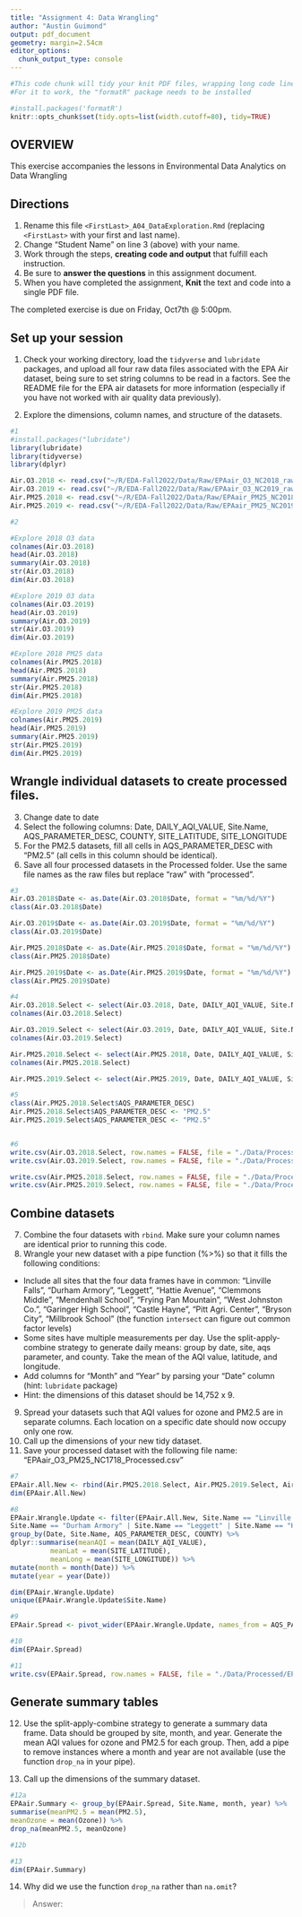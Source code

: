 ```yaml
---
title: "Assignment 4: Data Wrangling"
author: "Austin Guimond"
output: pdf_document
geometry: margin=2.54cm
editor_options: 
  chunk_output_type: console
---
```


```r
#This code chunk will tidy your knit PDF files, wrapping long code lines
#For it to work, the "formatR" package needs to be installed

#install.packages('formatR')
knitr::opts_chunk$set(tidy.opts=list(width.cutoff=80), tidy=TRUE)
```

## OVERVIEW

This exercise accompanies the lessons in Environmental Data Analytics on Data Wrangling 

## Directions
1.  Rename this file `<FirstLast>_A04_DataExploration.Rmd` (replacing `<FirstLast>` with your first and last name).
2. Change "Student Name" on line 3 (above) with your name.
3. Work through the steps, **creating code and output** that fulfill each instruction.
4. Be sure to **answer the questions** in this assignment document.
5. When you have completed the assignment, **Knit** the text and code into a single PDF file.

The completed exercise is due on Friday, Oct7th @ 5:00pm.

## Set up your session 
1. Check your working directory, load the `tidyverse` and `lubridate` packages, and upload all four raw data files associated with the EPA Air dataset, being sure to set string columns to be read in a factors. See the README file for the EPA air datasets for more information (especially if you have not worked with air quality data previously). 

2. Explore the dimensions, column names, and structure of the datasets. 

```r
#1
#install.packages("lubridate") 
library(lubridate)
library(tidyverse)
library(dplyr)

Air.O3.2018 <- read.csv("~/R/EDA-Fall2022/Data/Raw/EPAair_O3_NC2018_raw.csv", stringsAsFactors = TRUE)
Air.O3.2019 <- read.csv("~/R/EDA-Fall2022/Data/Raw/EPAair_O3_NC2019_raw.csv", stringsAsFactors = TRUE)
Air.PM25.2018 <- read.csv("~/R/EDA-Fall2022/Data/Raw/EPAair_PM25_NC2018_raw.csv", stringsAsFactors = TRUE)
Air.PM25.2019 <- read.csv("~/R/EDA-Fall2022/Data/Raw/EPAair_PM25_NC2019_raw.csv", stringsAsFactors = TRUE)

#2

#Explore 2018 O3 data
colnames(Air.O3.2018)
head(Air.O3.2018)
summary(Air.O3.2018)
str(Air.O3.2018)
dim(Air.O3.2018)

#Explore 2019 03 data
colnames(Air.O3.2019)
head(Air.O3.2019)
summary(Air.O3.2019)
str(Air.O3.2019)
dim(Air.O3.2019)

#Explore 2018 PM25 data
colnames(Air.PM25.2018)
head(Air.PM25.2018)
summary(Air.PM25.2018)
str(Air.PM25.2018)
dim(Air.PM25.2018)

#Explore 2019 PM25 data
colnames(Air.PM25.2019)
head(Air.PM25.2019)
summary(Air.PM25.2019)
str(Air.PM25.2019)
dim(Air.PM25.2019)

```

## Wrangle individual datasets to create processed files.
3. Change date to date
4. Select the following columns: Date, DAILY_AQI_VALUE, Site.Name, AQS_PARAMETER_DESC, COUNTY, SITE_LATITUDE, SITE_LONGITUDE
5. For the PM2.5 datasets, fill all cells in AQS_PARAMETER_DESC with "PM2.5" (all cells in this column should be identical).
6. Save all four processed datasets in the Processed folder. Use the same file names as the raw files but replace "raw" with "processed".

```r
#3
Air.O3.2018$Date <- as.Date(Air.O3.2018$Date, format = "%m/%d/%Y")
class(Air.O3.2018$Date)

Air.O3.2019$Date <- as.Date(Air.O3.2019$Date, format = "%m/%d/%Y")
class(Air.O3.2019$Date)

Air.PM25.2018$Date <- as.Date(Air.PM25.2018$Date, format = "%m/%d/%Y")
class(Air.PM25.2018$Date)

Air.PM25.2019$Date <- as.Date(Air.PM25.2019$Date, format = "%m/%d/%Y")
class(Air.PM25.2019$Date)

#4
Air.O3.2018.Select <- select(Air.O3.2018, Date, DAILY_AQI_VALUE, Site.Name, AQS_PARAMETER_DESC, COUNTY, SITE_LATITUDE, SITE_LONGITUDE)
colnames(Air.O3.2018.Select)

Air.O3.2019.Select <- select(Air.O3.2019, Date, DAILY_AQI_VALUE, Site.Name, AQS_PARAMETER_DESC, COUNTY, SITE_LATITUDE, SITE_LONGITUDE)
colnames(Air.O3.2019.Select)

Air.PM25.2018.Select <- select(Air.PM25.2018, Date, DAILY_AQI_VALUE, Site.Name, AQS_PARAMETER_DESC, COUNTY, SITE_LATITUDE, SITE_LONGITUDE)
colnames(Air.PM25.2018.Select)

Air.PM25.2019.Select <- select(Air.PM25.2019, Date, DAILY_AQI_VALUE, Site.Name, AQS_PARAMETER_DESC, COUNTY, SITE_LATITUDE, SITE_LONGITUDE)

#5
class(Air.PM25.2018.Select$AQS_PARAMETER_DESC)
Air.PM25.2018.Select$AQS_PARAMETER_DESC <- "PM2.5"
Air.PM25.2019.Select$AQS_PARAMETER_DESC <- "PM2.5"


#6
write.csv(Air.O3.2018.Select, row.names = FALSE, file = "./Data/Processed/EPAair_O3_NC2018_Processed.csv")
write.csv(Air.O3.2019.Select, row.names = FALSE, file = "./Data/Processed/EPAair_O3_NC2019_Processed.csv")

write.csv(Air.PM25.2018.Select, row.names = FALSE, file = "./Data/Processed/EPAair_PM25_NC2018_Processed.csv")
write.csv(Air.PM25.2019.Select, row.names = FALSE, file = "./Data/Processed/EPAair_PM25_NC2019_Processed.csv")

```


## Combine datasets
7. Combine the four datasets with `rbind`. Make sure your column names are identical prior to running this code. 
8. Wrangle your new dataset with a pipe function (%>%) so that it fills the following conditions: 

* Include all sites that the four data frames have in common: "Linville Falls", "Durham Armory", "Leggett", "Hattie Avenue", "Clemmons Middle", "Mendenhall School", "Frying Pan Mountain", "West Johnston Co.", "Garinger High School", "Castle Hayne", "Pitt Agri. Center", "Bryson City", "Millbrook School" (the function `intersect` can figure out common factor levels)
* Some sites have multiple measurements per day. Use the split-apply-combine strategy to generate daily means: group by date, site, aqs parameter, and county. Take the mean of the AQI value, latitude, and longitude.
* Add columns for "Month" and "Year" by parsing your "Date" column (hint: `lubridate` package)
* Hint: the dimensions of this dataset should be 14,752 x 9.

9. Spread your datasets such that AQI values for ozone and PM2.5 are in separate columns. Each location on a specific date should now occupy only one row.
10. Call up the dimensions of your new tidy dataset.
11. Save your processed dataset with the following file name: "EPAair_O3_PM25_NC1718_Processed.csv"

```r
#7
EPAair.All.New <- rbind(Air.PM25.2018.Select, Air.PM25.2019.Select, Air.O3.2018.Select, Air.O3.2019.Select)
dim(EPAair.All.New)

#8
EPAair.Wrangle.Update <- filter(EPAair.All.New, Site.Name == "Linville Falls" | 
Site.Name == "Durham Armory" | Site.Name == "Leggett" | Site.Name == "Hattie Avenue" | Site.Name == "Clemmons Middle" | Site.Name == "Mendenhall School" | Site.Name == "Frying Pan Mountain" | Site.Name == "West Johnston Co." | Site.Name == "Garinger High School" | Site.Name == "Castle Hayne" | Site.Name == "Pitt Agri. Center" | Site.Name == "Bryson City" | Site.Name == "Millbrook School") %>%
group_by(Date, Site.Name, AQS_PARAMETER_DESC, COUNTY) %>%
dplyr::summarise(meanAQI = mean(DAILY_AQI_VALUE),
          meanLat = mean(SITE_LATITUDE), 
          meanLong = mean(SITE_LONGITUDE)) %>%
mutate(month = month(Date)) %>%  
mutate(year = year(Date))

dim(EPAair.Wrangle.Update)
unique(EPAair.Wrangle.Update$Site.Name)

#9
EPAair.Spread <- pivot_wider(EPAair.Wrangle.Update, names_from = AQS_PARAMETER_DESC, values_from = meanAQI)

#10
dim(EPAair.Spread)

#11
write.csv(EPAair.Spread, row.names = FALSE, file = "./Data/Processed/EPAair_O3_PM25_NC1819_Processed.csv.csv")

```


## Generate summary tables
12. Use the split-apply-combine strategy to generate a summary data frame. Data should be grouped by site, month, and year. Generate the mean AQI values for ozone and PM2.5 for each group. Then, add a pipe to remove instances where a month and year are not available (use the function `drop_na` in your pipe). 

13. Call up the dimensions of the summary dataset.

```r
#12a
EPAair.Summary <- group_by(EPAair.Spread, Site.Name, month, year) %>%
summarise(meanPM2.5 = mean(PM2.5),
meanOzone = mean(Ozone)) %>%
drop_na(meanPM2.5, meanOzone)

#12b

#13
dim(EPAair.Summary)

```

14. Why did we use the function `drop_na` rather than `na.omit`?

> Answer: 
